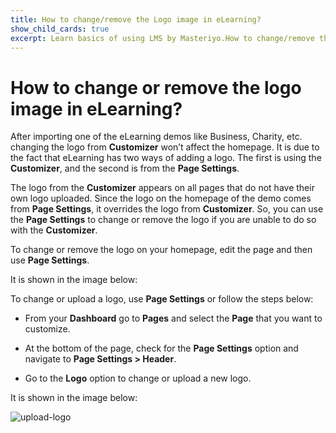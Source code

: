 ---
title: How to change/remove the Logo image in eLearning?
show_child_cards: true
excerpt: Learn basics of using LMS by Masteriyo.How to change/remove the Logo image in eLearning.
---

# How to change or remove the logo image in eLearning?

After importing one of the eLearning demos like Business, Charity, etc. changing the logo from **Customizer** won’t affect the homepage. It is due to the fact that eLearning has two ways of adding a logo. The first is using the **Customizer**, and the second is from the **Page Settings**.

The logo from the **Customizer** appears on all pages that do not have their own logo uploaded. Since the logo on the homepage of the demo comes from **Page Settings**, it overrides the logo from **Customizer**. So, you can use the **Page Settings** to change or remove the logo if you are unable to do so with the **Customizer**.

To change or remove the logo on your homepage, edit the page and then use **Page Settings**.

It is shown in the image below:


To change or upload a logo, use **Page Settings** or follow the steps below:

- From your **Dashboard** go to **Pages** and select the **Page** that you want to customize.

- At the bottom of the page, check for the **Page Settings** option and navigate to **Page Settings > Header**.

- Go to the **Logo** option to change or upload a new logo.

It is shown in the image below:

![upload-logo](https://user-images.githubusercontent.com/109593521/183625256-1574c85e-06f1-4090-a179-4488861bd2e9.png)
